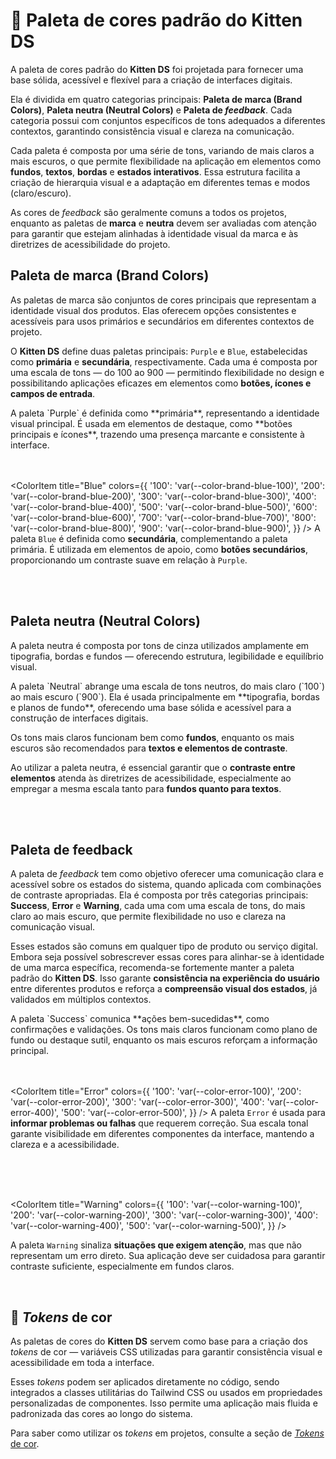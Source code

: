 
<Meta title="Design/Paleta de cores padrão" />

# 🎨 Paleta de cores padrão do Kitten DS

A paleta de cores padrão do **Kitten DS** foi projetada para fornecer uma base sólida, acessível e flexível para a criação de interfaces digitais. 

Ela é dividida em quatro categorias principais: **Paleta de marca (Brand Colors)**, **Paleta neutra (Neutral Colors)** e **Paleta de *feedback***. Cada categoria possui com conjuntos específicos de tons adequados a diferentes contextos, garantindo consistência visual e clareza na comunicação.

Cada paleta é composta por uma série de tons, variando de mais claros a mais escuros, o que permite flexibilidade na aplicação em elementos como **fundos**, **textos**, **bordas** e **estados interativos**. Essa estrutura facilita a criação de hierarquia visual e a adaptação em diferentes temas e modos (claro/escuro).

As cores de *feedback* são geralmente comuns a todos os projetos, enquanto as paletas de **marca** e **neutra** devem ser avaliadas com atenção para garantir que estejam alinhadas à identidade visual da marca e às diretrizes de acessibilidade do projeto.

## Paleta de marca (Brand Colors)

As paletas de marca são conjuntos de cores principais que representam a identidade visual dos produtos. Elas oferecem opções consistentes e acessíveis para usos primários e secundários em diferentes contextos de projeto.

O **Kitten DS** define duas paletas principais: `Purple` e `Blue`, estabelecidas como **primária** e **secundária**, respectivamente. Cada uma é composta por uma escala de tons — do 100 ao 900 — permitindo flexibilidade no design e possibilitando aplicações eficazes em elementos como **botões, ícones e campos de entrada**.

<ColorPalette>
  <ColorItem
    title="Purple"
    colors={{
      '100': 'var(--color-brand-purple-100)',
      '200': 'var(--color-brand-purple-200)',
      '300': 'var(--color-brand-purple-300)',
      '400': 'var(--color-brand-purple-400)',
      '500': 'var(--color-brand-purple-500)',
      '600': 'var(--color-brand-purple-600)',
      '700': 'var(--color-brand-purple-700)',
      '800': 'var(--color-brand-purple-800)',
      '900': 'var(--color-brand-purple-900)',
    }}
  />
  A paleta `Purple` é definida como **primária**, representando a identidade visual principal. É usada em elementos de destaque, como **botões principais e ícones**, trazendo uma presença marcante e consistente à interface.

  <br />
  <br />
  <br />

  <ColorItem
    title="Blue"
    colors={{
      '100': 'var(--color-brand-blue-100)',
      '200': 'var(--color-brand-blue-200)',
      '300': 'var(--color-brand-blue-300)',
      '400': 'var(--color-brand-blue-400)',
      '500': 'var(--color-brand-blue-500)',
      '600': 'var(--color-brand-blue-600)',
      '700': 'var(--color-brand-blue-700)',
      '800': 'var(--color-brand-blue-800)',
      '900': 'var(--color-brand-blue-900)',
    }}
  />
  A paleta `Blue` é definida como **secundária**, complementando a paleta primária. É utilizada em elementos de apoio, como **botões secundários**, proporcionando um contraste suave em relação à `Purple`.
</ColorPalette>

<br />
<br />

## Paleta neutra (Neutral Colors)

A paleta neutra é composta por tons de cinza utilizados amplamente em tipografia, bordas e fundos — oferecendo estrutura, legibilidade e equilíbrio visual.

<ColorPalette>
  <ColorItem
    title="Neutral"
    colors={{
      '100': 'var(--color-neutral-100)',
      '200': 'var(--color-neutral-200)',
      '300': 'var(--color-neutral-300)',
      '400': 'var(--color-neutral-400)',
      '500': 'var(--color-neutral-500)',
      '600': 'var(--color-neutral-600)',
      '700': 'var(--color-neutral-700)',
      '800': 'var(--color-neutral-800)',
      '900': 'var(--color-neutral-900)',
    }}
  />
  A paleta `Neutral` abrange uma escala de tons neutros, do mais claro (`100`) ao mais escuro (`900`). Ela é usada principalmente em **tipografia, bordas e planos de fundo**, oferecendo uma base sólida e acessível para a construção de interfaces digitais. 

  Os tons mais claros funcionam bem como **fundos**, enquanto os mais escuros são recomendados para **textos e elementos de contraste**.

  Ao utilizar a paleta neutra, é essencial garantir que o **contraste entre elementos** atenda às diretrizes de acessibilidade, especialmente ao empregar a mesma escala tanto para **fundos quanto para textos**.
</ColorPalette>

<br />
<br />

## Paleta de feedback

A paleta de *feedback* tem como objetivo oferecer uma comunicação clara e acessível sobre os estados do sistema, quando aplicada com combinações de contraste apropriadas. Ela é composta por três categorias principais: **Success**, **Error** e **Warning**, cada uma com uma escala de tons, do mais claro ao mais escuro, que permite flexibilidade no uso e clareza na comunicação visual.

Esses estados são comuns em qualquer tipo de produto ou serviço digital. Embora seja possível sobrescrever essas cores para alinhar-se à identidade de uma marca específica, recomenda-se fortemente manter a paleta padrão do **Kitten DS**. Isso garante **consistência na experiência do usuário** entre diferentes produtos e reforça a **compreensão visual dos estados**, já validados em múltiplos contextos.

<ColorPalette>
  <ColorItem
    title="Success"
    colors={{
      '100': 'var(--color-success-100)',
      '200': 'var(--color-success-200)',
      '300': 'var(--color-success-300)',
      '400': 'var(--color-success-400)',
      '500': 'var(--color-success-500)',
    }}
  />
  A paleta `Success` comunica **ações bem-sucedidas**, como confirmações e validações. Os tons mais claros funcionam como plano de fundo ou destaque sutil, enquanto os mais escuros reforçam a informação principal.

  <br />
  <br />
  <br />

  <ColorItem
    title="Error"
    colors={{
      '100': 'var(--color-error-100)',
      '200': 'var(--color-error-200)',
      '300': 'var(--color-error-300)',
      '400': 'var(--color-error-400)',
      '500': 'var(--color-error-500)',
    }}
  />
  A paleta `Error` é usada para **informar problemas ou falhas** que requerem correção. Sua escala tonal garante visibilidade em diferentes componentes da interface, mantendo a clareza e a acessibilidade.

  <br />
  <br />
  <br />

  <ColorItem
    title="Warning"
    colors={{
      '100': 'var(--color-warning-100)',
      '200': 'var(--color-warning-200)',
      '300': 'var(--color-warning-300)',
      '400': 'var(--color-warning-400)',
      '500': 'var(--color-warning-500)',
    }}
  />

  A paleta `Warning` sinaliza **situações que exigem atenção**, mas que não representam um erro direto. Sua aplicação deve ser cuidadosa para garantir contraste suficiente, especialmente em fundos claros.
</ColorPalette>

<br />

## 🌈 *Tokens* de cor

As paletas de cores do **Kitten DS** servem como base para a criação dos *tokens* de cor — variáveis CSS utilizadas para garantir consistência visual e acessibilidade em toda a interface.

Esses *tokens* podem ser aplicados diretamente no código, sendo integrados a classes utilitárias do Tailwind CSS ou usados em propriedades personalizadas de componentes. Isso permite uma aplicação mais fluida e padronizada das cores ao longo do sistema.

Para saber como utilizar os *tokens* em projetos, consulte a seção de [*Tokens* de cor](/docs/design-tokens-de-cor--propriedades).
